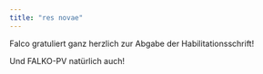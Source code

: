 ```yaml
---
title: "res novae"
---
```


Falco gratuliert ganz herzlich zur Abgabe der Habilitationsschrift!

Und FALKO-PV natürlich auch!
